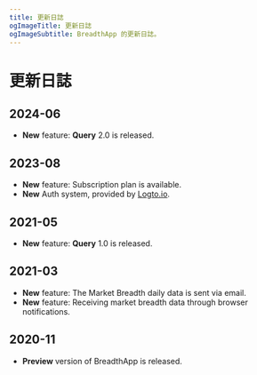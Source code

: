 ```yaml
---
title: 更新日誌
ogImageTitle: 更新日誌
ogImageSubtitle: BreadthApp 的更新日誌。
---
```


# 更新日誌

## 2024-06

- **New** feature: **Query** 2.0 is released.

## 2023-08

- **New** feature: Subscription plan is available.
- **New** Auth system, provided by [Logto.io](https://logto.io).

## 2021-05

- **New** feature: **Query** 1.0 is released.

## 2021-03

- **New** feature: The Market Breadth daily data is sent via email.
- **New** feature: Receiving market breadth data through browser notifications.

## 2020-11

- **Preview** version of BreadthApp is released.


